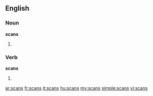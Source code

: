 ==English==

===Noun===
'''scans'''

# {{plural of|scan}}

===Verb===
'''scans'''

# {{third-person singular of|scan}}

[[ar:scans]]
[[fr:scans]]
[[it:scans]]
[[hu:scans]]
[[my:scans]]
[[simple:scans]]
[[vi:scans]]